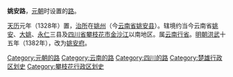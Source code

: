 '''姚安路'''，[[元朝|元朝]]时设置的[[路_(行政区划)|路]]。

[[天历_(元朝)|天历]]元年（1328年）置，[[治所|治所]]在[[姚州_(云南)|姚州]]（今[[云南省|云南省]][[姚安县|姚安县]]）。辖境约当今云南省[[姚安县|姚安]]、[[大姚县|大姚]]、[[永仁县|永仁]]三县及[[四川省|四川省]][[攀枝花市|攀枝花市]][[金沙江|金沙江]]以南地区。属[[云南行省|云南行省]]。[[明朝|明朝]][[洪武|洪武]]十五年（1382年），改为[[姚安府|姚安府]]。 

{{元朝云南行政区划}}
{{元朝行政区划|nocat}}
{{元朝行政区划小作品}}
{{DEFAULTSORT:Y}}
[[Category:元朝的路|Category:元朝的路]]
[[Category:云南的路|Category:云南的路]]
[[Category:四川的路|Category:四川的路]]
[[Category:楚雄行政区划史|Category:楚雄行政区划史]]
[[Category:攀枝花行政区划史|Category:攀枝花行政区划史]]